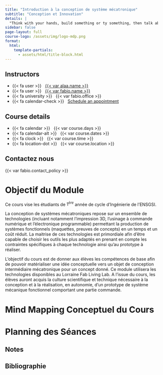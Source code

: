 ```yaml
---
title: "Introduction à la conception de système mécatronique"
subtitle: "Conception et Innovation"
details: |
  "Think with your hands, build something or ty something, then talk about it, NOT the Reverse." *David Kelly, Founder IDEO & Standford Deisgn School* 
sidebar: false
page-layout: full
course-logo: /assets/img/logo-mdp.png
format:
  html:
    template-partials:
      - assets/html/title-block.html
---
```


:::::::::: hero-banner
::::::::: content-block
::::::: hero-text
:::::: {.grid .course-details}
::: {.g-col-12 .g-col-sm-6 .g-col-md-4}
## Instructors

-   {{< fa user >}}   [{{< var alaa.name >}}]({{< var fabio.url >}})
-   {{< fa user >}}   [{{< var fabio.name >}}]({{< var fabio.url >}})
-   {{< fa university >}}   {{< var fabio.office >}}
-   {{< fa calendar-check >}}   [Schedule an appointment]({{< var fabio.appointment_url >}})
:::

::: {.g-col-12 .g-col-sm-6 .g-col-md-4}
## Course details

-   {{< fa calendar >}}   {{< var course.days >}}
-   {{< fa calendar-alt >}}   {{< var course.dates >}}
-   {{< fa clock >}}   {{< var course.time >}}
-   {{< fa location-dot >}}   {{< var course.location >}}
:::

::: {.g-col-12 .g-col-md-4 .contact-policy}
## Contactez nous

{{< var fabio.contact_policy >}}
:::
::::::
:::::::

::: hero-animation
:::
:::::::::
::::::::::



# Objectif du Module

Ce cours vise les étudiants de $1^{ère}$ année de cycle d'Ingénierie de l'ENSGSI.

La conception de systèmes mécatroniques repose sur un ensemble de technologies (incluant notamment l'impression 3D, l'usinage à commande numérique et l'électronique programmable) permettant la production de systèmes fonctionnels (maquettes, preuves de concepts) en un temps et un coût réduit. La maitrise de ces technologies est primordiale afin d’être capable de choisir les outils les plus adaptés en prenant en compte les contraintes spécifiques à chaque technologie ainsi qu'au prototype à réaliser.

L'objectif du cours est de donner aux élèves les compétences de base afin de pouvoir matérialiser une idée conceptuelle vers un objet de conception intermédiaire mécatronique pour un concept donné. Ce module utilisera les technologies disponibles au Lorraine Fab Living Lab. A l'issue du cours, les élèves auront acquis la culture scientifique et technique nécessaire à la conception et à la réalisation, en autonomie, d'un prototype de système mécanique fonctionnel comportant une partie commande.

# Mind Mapping Conceptuel du Cours

# Planning des Séances

## Notes

## Bibliographie